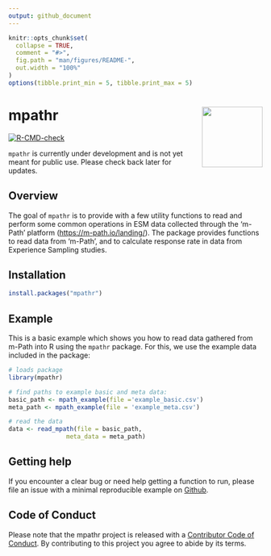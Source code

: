 ```yaml
---
output: github_document
---
```


<!-- README.md is generated from README.Rmd. Please edit that file -->

```r
knitr::opts_chunk$set(
  collapse = TRUE,
  comment = "#>",
  fig.path = "man/figures/README-",
  out.width = "100%"
)
options(tibble.print_min = 5, tibble.print_max = 5)
```

# mpathr <img src="man/figures/logo.png" align="right" height="120" alt="" />

<!-- badges: start -->
[![R-CMD-check](https://github.com/m-path-io/mpathr/actions/workflows/R-CMD-check.yaml/badge.svg)](https://github.com/m-path-io/mpathr/actions/workflows/R-CMD-check.yaml)
<!-- badges: end -->

`mpathr` is currently under development and is not yet meant for public use. Please check back later for updates.

## Overview

The goal of `mpathr` is to provide with a few utility functions to read and perform some common operations in ESM data collected through the 'm-Path' platform (<https://m-path.io/landing/>). The package provides functions to read data from 'm-Path', and to calculate response rate in data from Experience Sampling studies. 

## Installation

```r
install.packages("mpathr")
```

## Example

This is a basic example which shows you how to read data gathered from m-Path
into R using the `mpathr` package. For this, we use the example data included 
in the package:

```r
# loads package
library(mpathr)

# find paths to example basic and meta data:
basic_path <- mpath_example(file ='example_basic.csv')
meta_path <- mpath_example(file = 'example_meta.csv')

# read the data
data <- read_mpath(file = basic_path,
                meta_data = meta_path)
```

## Getting help
If you encounter a clear bug or need help getting a function to run, please file an issue with a minimal reproducible example on [Github](https://github.com/m-path-io/mpathr/issues).

## Code of Conduct

Please note that the mpathr project is released with a
[Contributor Code of Conduct](CODE_OF_CONDUCT.md). By contributing to this
project you agree to abide by its terms.

